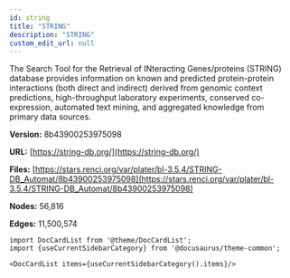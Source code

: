 ```yaml
---
id: string
title: "STRING"
description: "STRING"
custom_edit_url: null
---
```





The Search Tool for the Retrieval of INteracting Genes/proteins (STRING) database provides information on known and predicted protein-protein interactions (both direct and indirect) derived from genomic context predictions, high-throughput laboratory experiments, conserved co-expression, automated text mining, and aggregated knowledge from primary data sources.

**Version:** 8b43900253975098

**URL:** [https://string-db.org/](https://string-db.org/)

**Files:** [https://stars.renci.org/var/plater/bl-3.5.4/STRING-DB_Automat/8b43900253975098](https://stars.renci.org/var/plater/bl-3.5.4/STRING-DB_Automat/8b43900253975098)

**Nodes:** 56,816

**Edges:** 11,500,574





```mdx-code-block
import DocCardList from '@theme/DocCardList';
import {useCurrentSidebarCategory} from '@docusaurus/theme-common';

<DocCardList items={useCurrentSidebarCategory().items}/>
```
      